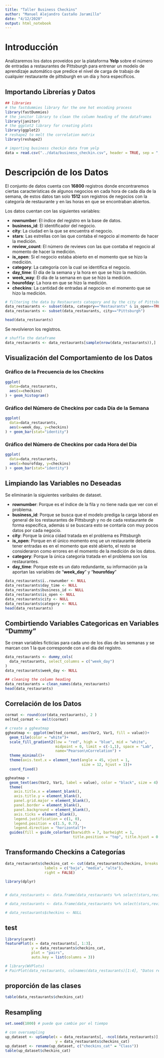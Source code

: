 ---
title: "Taller Business Checkins"
author: "Manuel Alejandro Castaño Jaramillo"
date: "4/12/2020"
output: html_notebook
---

# Introducción
Analizaremos los datos proveidos por la plataforma **Yelp** sobre el número de entradas a restaurantes de Pittsburgh para entrenar un modelo de aprendizaje automático que predice el nivel de carga de trabajo de cualquier restaurante de pittsburgh en un día y hora específicos.

## Importando Librerías y Datos

```{r}
## libraries
# the fastdummies library for the one hot encoding process
library(fastDummies)
# the janitor library to clean the column heading of the dataframes
library(janitor)
# the ggplot2 library for creating plots
library(ggplot2)
# reshape2 to melt the correlation matrix
library(reshape2)

# importing business checkin data from yelp
data = read.csv("../data/business_checkin.csv", header = TRUE, sep = ",")

```

# Descripción de los Datos
El conjunto de datos cuenta con **16800** registros donde encontraremos ciertas características de algunos negocios en cada hora de cada día de la semana, de estos datos tan solo **1512** son registros de negocios con la categoría de restaurante y en las horas en que se encontraban abiertos.

Los datos cuentan con las siguientes variables:

* **rownumber**: El índice del registro en la base de datos.
* **business_id**: El identificador del negocio.
* **city**: La ciudad en la que se encuentra el negocio.
* **stars**: Las estrellas con las que contaba el negocio al momento de hacer la medición.
* **review_count**: El número de reviews con las que contaba el negocio al momento de hacer la medición.
* **is_open**: Si el negocio estaba abierto en el momento que se hizo la medición.
* **category**: La categoría con la cual se identifica el negocio.
* **day_time**: El día de la semana y la hora en que se hizo la medición.
* **week_way**: El día de la semana en que se hizo la medición.
* **hourofday**: La hora en que se hizo la medición.
* **checkins**: La cantidad de entradas al negocio en el momento que se hizo la medición.

```{r}
# filtering the data by Restaurants category and by the city of Pittsburgh
data_restaurants <- subset(data, category=="Restaurants" & is_open==TRUE)
data_restaurants <- subset(data_restaurants, city=="Pittsburgh")

head(data_restaurants)
```
Se revolvieron los registros.
```{r}
# shuffle the dataframe
data_restaurants <- data_restaurants[sample(nrow(data_restaurants)),]
```

## Visualización del Comportamiento de los Datos
### Gráfico de la Frecuencia de los Checkins
```{r}
ggplot(
  data=data_restaurants,
  aes(x=checkins)
) + geom_histogram()
```

### Gráfico del Número de Checkins por cada Día de la Semana
```{r}
ggplot(
  data=data_restaurants,
  aes(x=week_day, y=checkins)
) + geom_bar(stat="identity")
```

### Gráfico del Número de Checkins por cada Hora del Día
```{r}
ggplot(
  data=data_restaurants,
  aes(x=hourofday, y=checkins)
) + geom_bar(stat="identity")
```

## Limpiando las Variables no Deseadas

Se eliminarán la siguientes varibales de dataset.

* **rownumber**: Porque es el índice de la fila y no tiene nada que ver con el problema.
* **business_id**: Porque se busca que el modelo prediga la carga laboral en general de los restaurantes de Pittsburgh y no de cada restaurante de forma específica, además si se buscara esto se contaría con muy pocos datos por cada negocio.
* **city**: Porque la única cidad tratada en el problema es Pittsburgh
* **is_open**: Porque en el único momento enq ue un restaurante debería tener entradas es en el momento que esté abierto, el resto se consideraron como errores en el momento de la medición de los datos.
* **category**: Porque la única categoría tratada en el problema son los restaurantes.
* **day_time**: Porque este es un dato redundante, su información ya la aportan las variables de "**week_day**" y "**hourofday**"

```{r}
data_restaurants$ï..rownumber <- NULL
data_restaurants$day_time <- NULL
data_restaurants$business_id <- NULL
data_restaurants$is_open <- NULL
data_restaurants$city <- NULL
data_restaurants$category <- NULL
head(data_restaurants)
```

## Combirtiendo Variables Categoricas en Variables "Dummy"

Se crean variables ficticias para cada uno de los días de las semanas y se marcan con 1 la que corresponde con a el día del registro.
```{r}
data_restaurants <- dummy_cols(
  data_restaurants, select_columns = c("week_day")
)
data_restaurants$week_day <- NULL

## cleaning the column heading
data_restaurants = clean_names(data_restaurants)
head(data_restaurants)
```

## Correlación de los Datos
```{r}
cormat <- round(cor(data_restaurants), 2 )
melted_cormat <- melt(cormat)

# create a ggheatmap
ggheatmap <- ggplot(melted_cormat, aes(Var2, Var1, fill = value))+
  geom_tile(color = "white")+
  scale_fill_gradient2(low = "red", high = "blue", mid = "white", 
                       midpoint = 0, limit = c(-1,1), space = "Lab", 
                       name="Pearson\nCorrelation") +
  theme_minimal()+
  theme(axis.text.x = element_text(angle = 45, vjust = 1, 
                                   size = 12, hjust = 1))+
  coord_fixed()

ggheatmap +
  geom_text(aes(Var2, Var1, label = value), color = "black", size = 4) +
  theme(
    axis.title.x = element_blank(),
    axis.title.y = element_blank(),
    panel.grid.major = element_blank(),
    panel.border = element_blank(),
    panel.background = element_blank(),
    axis.ticks = element_blank(),
    legend.justification = c(1, 0),
    legend.position = c(1.5, 0.7),
    legend.direction = "horizontal")+
  guides(fill = guide_colorbar(barwidth = 7, barheight = 1,
                               title.position = "top", title.hjust = 0.5))
```

## Transformando Checkins a Categorías
```{r}
data_restaurants$checkins_cat <- cut(data_restaurants$checkins, breaks = c(0, 5, 10, Inf),
                  labels = c("baja", "media", "alta"),
                  right = FALSE)
                  
library(dplyr)

 
# data_restaurants <- data.frame(data_restaurants %>% select(stars,review_count, hourofday, week_day_mon, week_day_tue, week_day_wed, week_day_thu, week_day_fri, week_day_sat, week_day_sun ,checkins, checkins_cat))

# data_restaurants <- data.frame(data_restaurants %>% select(stars,review_count, hourofday, week_day, checkins, checkins_cat))

# data_restaurants$checkins <- NULL
```

## test
```{r}
library(caret)
featurePlot(x = data_restaurants[, 1:3], 
            y = data_restaurants$checkins_cat, 
            plot = "pairs",
            auto.key = list(columns = 3))

# library(WVPlots)
# PairPlot(data_restaurants, colnames(data_restaurants)[1:4], "Datos restaurantes", group_var = "checkins_cat")
```

## proporción de las clases
```{r}
table(data_restaurants$checkins_cat)
```

## Resampling
```{r}
set.seed(1000) # puede que cambie por el tiempo

# con oversampling
up_dataset <- upSample(x = data_restaurants[, -ncol(data_restaurants)],
                       y = data_restaurants$checkins_cat)
up_dataset <- rename(up_dataset, c("checkins_cat" = "Class"))
table(up_dataset$checkins_cat)

```

